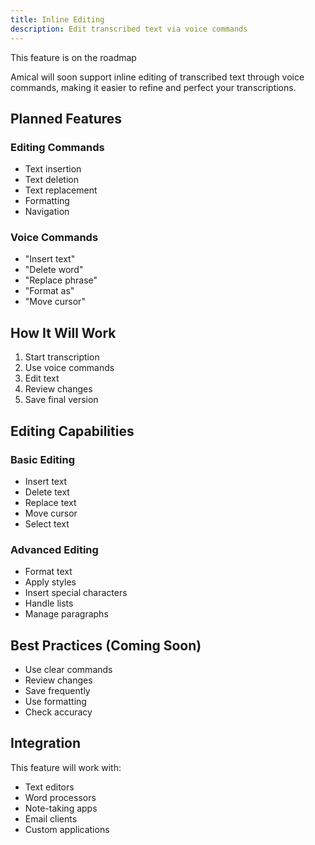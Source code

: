 ```yaml
---
title: Inline Editing
description: Edit transcribed text via voice commands
---
```


<Callout title="Coming soon">This feature is on the roadmap</Callout>

Amical will soon support inline editing of transcribed text through voice commands, making it easier to refine and perfect your transcriptions.

## Planned Features

### Editing Commands

- Text insertion
- Text deletion
- Text replacement
- Formatting
- Navigation

### Voice Commands

- "Insert text"
- "Delete word"
- "Replace phrase"
- "Format as"
- "Move cursor"

## How It Will Work

1. Start transcription
2. Use voice commands
3. Edit text
4. Review changes
5. Save final version

## Editing Capabilities

### Basic Editing
- Insert text
- Delete text
- Replace text
- Move cursor
- Select text

### Advanced Editing
- Format text
- Apply styles
- Insert special characters
- Handle lists
- Manage paragraphs

## Best Practices (Coming Soon)

- Use clear commands
- Review changes
- Save frequently
- Use formatting
- Check accuracy

## Integration

This feature will work with:

- Text editors
- Word processors
- Note-taking apps
- Email clients
- Custom applications
